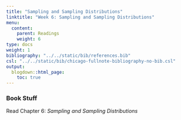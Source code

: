 ```yaml
---
title: "Sampling and Sampling Distributions"
linktitle: "Week 6: Sampling and Sampling Distributions"
menu:
  content:
    parent: Readings
    weight: 6
type: docs
weight: 1
bibliography: "../../static/bib/references.bib"
csl: "../../static/bib/chicago-fullnote-bibliography-no-bib.csl"
output:
  blogdown::html_page:
    toc: true
---
```


### Book Stuff
Read Chapter 6: *Sampling and Sampling Distributions*



